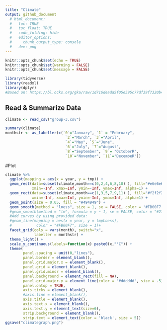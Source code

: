 ```yaml
---
title: "Climate"
output: github_document
  # html_document:
  #   toc: TRUE
  #   toc_float: TRUE
  #   code_folding: hide
  #   editor_options:
  #     chunk_output_type: console
  #   dev: png
---
```


```r
knitr::opts_chunk$set(echo = TRUE)
knitr::opts_chunk$set(warning = FALSE)
knitr::opts_chunk$set(message = FALSE)
```

```r
library(tidyverse)
library(readxl)
library(dplyr)
#Based on: https://bl.ocks.org/gka/raw/1d716deada5f05e595c77df39f7320b4/e95b47f706f295cd72fb875eae9c2b6493eab367/
```

## Read & Summarize Data

```r
climate <- read_csv("group-3.csv")

summary(climate)
monthstr <- as_labeller(c(`0`="January", `1` = "February",
                           `2`="March", `3`="April",
                           `4`="May", `5`="June",
                           `6`="July", `7`="August",
                           `8`="September", `9`= "OctoberR",
                           `10`="November", `11`="DecembeR"))
```

#Plot
```r

climate %>%
  ggplot(mapping = aes(x = year, y = tmp)) +
  geom_rect(data=subset(climate,month==c(0,2,4,6,8,10) ), fill="#e6e6e6",
            xmin=-Inf, xmax=Inf, ymin=-Inf, ymax=Inf, alpha=1) +
  geom_rect(data=subset(climate,month==c(1,3,5,7,9,11) ), fill="#f2f2f2",
            xmin=-Inf, xmax=Inf, ymin=-Inf, ymax=Inf, alpha=1) +
  geom_point(size = 0.05, fill = "#494949") +
  geom_smooth(method = "loess", size = 1, se = FALSE, color = '#FB00F7')+
  #geom_smooth(method = "lm", formula = y ~ 1, se = FALSE, color = "#2166AC")+ # avg_lines
  #Add curves by using provided data:
  #geom_line(mapping = aes(x = year, y = tmpLoess), 
  #           color = "#FB00F7", size = 1)+
  facet_grid(cols = vars(month), switch="x",
             labeller = monthstr) +
  theme_light() +
  scale_y_continuous(labels=function(x) paste0(x,"°C")) +
  theme(
        panel.spacing = unit(0,"lines"),
        panel.border = element_blank(),
        panel.grid.major.x = element_blank(),
        panel.grid = element_blank(),
        panel.grid.minor = element_blank(),
        panel.background = element_rect(fill = NA),
        panel.grid.major.y = element_line(color = "#dddddd", size = .5),
        panel.ontop = TRUE,
        axis.ticks = element_blank(),
        #axis.line = element_blank(),
        axis.title = element_blank(),
        axis.text.x = element_blank(),
        axis.text.y = element_text(size=6),
        strip.background = element_blank(),
        strip.text = element_text(color = 'black', size = 5))
ggsave("climategraph.png")  

```
